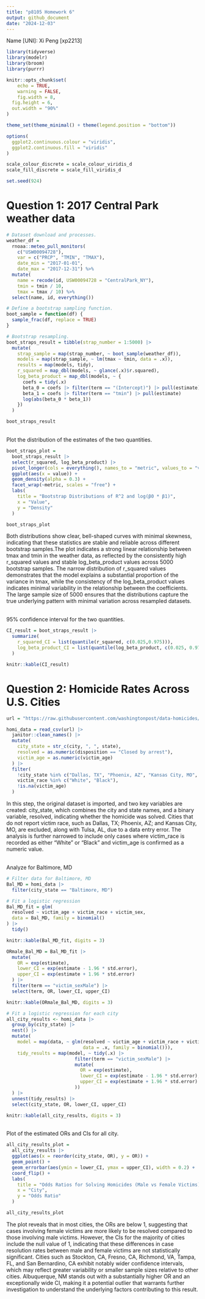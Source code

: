 ```yaml
---
title: "p8105 Homework 6"
output: github_document
date: "2024-12-03"
---
```

Name [UNI]: Xi Peng [xp2213]

```r
library(tidyverse)
library(modelr)
library(broom)
library(purrr)

knitr::opts_chunk$set(
	echo = TRUE,
	warning = FALSE,
	fig.width = 8, 
  fig.height = 6,
  out.width = "90%"
)

theme_set(theme_minimal() + theme(legend.position = "bottom"))

options(
  ggplot2.continuous.colour = "viridis",
  ggplot2.continuous.fill = "viridis"
)

scale_colour_discrete = scale_colour_viridis_d
scale_fill_discrete = scale_fill_viridis_d

set.seed(924)
```

# Question 1: 2017 Central Park weather data
```r
# Dataset download and processes.
weather_df = 
  rnoaa::meteo_pull_monitors(
    c("USW00094728"),
    var = c("PRCP", "TMIN", "TMAX"), 
    date_min = "2017-01-01",
    date_max = "2017-12-31") %>%
  mutate(
    name = recode(id, USW00094728 = "CentralPark_NY"),
    tmin = tmin / 10,
    tmax = tmax / 10) %>%
  select(name, id, everything())

# Define a bootstrap sampling function.
boot_sample = function(df) {
  sample_frac(df, replace = TRUE)
}

# Bootstrap resampling.
boot_straps_result = tibble(strap_number = 1:5000) |> 
  mutate(
    strap_sample = map(strap_number, ~ boot_sample(weather_df)),
    models = map(strap_sample, ~ lm(tmax ~ tmin, data = .x)),
    results = map(models, tidy),                         
    r_squared = map_dbl(models, ~ glance(.x)$r.squared), 
    log_beta_product = map_dbl(models, ~ {       
      coefs = tidy(.x)  
      beta_0 = coefs |> filter(term == "(Intercept)") |> pull(estimate)
      beta_1 = coefs |> filter(term == "tmin") |> pull(estimate)
      log(abs(beta_0 * beta_1))
    })
  )

boot_straps_result
```
<br>
Plot the distribution of the estimates of the two quantities.
```r
boot_straps_plot = 
  boot_straps_result |>
  select(r_squared, log_beta_product) |> 
  pivot_longer(cols = everything(), names_to = "metric", values_to = "value") |> 
  ggplot(aes(x = value)) +
  geom_density(alpha = 0.3) +
  facet_wrap(~metric, scales = "free") +
  labs(
    title = "Bootstrap Distributions of R^2 and log(β0 * β1)",
    x = "Value",
    y = "Density"
  )

boot_straps_plot
```

Both distributions show clear, bell-shaped curves with minimal skewness, indicating that these statistics are stable and reliable across different bootstrap samples.The plot indicates a strong linear relationship between tmax and tmin in the weather data, as reflected by the consistently high r_squared values and stable log_beta_product values across 5000 bootstrap samples. The narrow distribution of r_squared values demonstrates that the model explains a substantial proportion of the variance in tmax, while the consistency of the log_beta_product values indicates minimal variability in the relationship between the coefficients. The large sample size of 5000 ensures that the distributions capture the true underlying pattern with minimal variation across resampled datasets.

<br>
95% confidence interval for the two quantities.
```r
CI_result = boot_straps_result |> 
  summarize(
    r_squared_CI = list(quantile(r_squared, c(0.025,0.975))),
    log_beta_product_CI = list(quantile(log_beta_product, c(0.025, 0.975)))
  ) 

knitr::kable(CI_result)
```

# Question 2: Homicide Rates Across U.S. Cities
```r
url = "https://raw.githubusercontent.com/washingtonpost/data-homicides/refs/heads/master/homicide-data.csv"

homi_data = read_csv(url) |> 
  janitor::clean_names() |> 
  mutate(
    city_state = str_c(city, ", ", state),
    resolved = as.numeric(disposition == "Closed by arrest"),
    victim_age = as.numeric(victim_age)
  ) |> 
  filter(
    !city_state %in% c("Dallas, TX", "Phoenix, AZ", "Kansas City, MO", "Tulsa, AL"),
    victim_race %in% c("White", "Black"), 
    !is.na(victim_age)
  )
```

In this step, the original dataset is imported, and two key variables are created: city_state, which combines the city and state names, and a binary variable, resolved, indicating whether the homicide was solved. Cities that do not report victim race, such as Dallas, TX; Phoenix, AZ; and Kansas City, MO, are excluded, along with Tulsa, AL, due to a data entry error. The analysis is further narrowed to include only cases where victim_race is recorded as either "White" or "Black" and victim_age is confirmed as a numeric value.

<br>
Analyze for Baltimore, MD
```r
# Filter data for Baltimore, MD
Bal_MD = homi_data |> 
  filter(city_state == "Baltimore, MD") 

# Fit a logistic regression
Bal_MD_fit = glm(
  resolved ~ victim_age + victim_race + victim_sex,
  data = Bal_MD, family = binomial()
) |> 
  tidy()

knitr::kable(Bal_MD_fit, digits = 3)

ORmale_Bal_MD = Bal_MD_fit |> 
  mutate(
    OR = exp(estimate),
    lower_CI = exp(estimate - 1.96 * std.error),
    upper_CI = exp(estimate + 1.96 * std.error)
  ) |> 
  filter(term == "victim_sexMale") |> 
  select(term, OR, lower_CI, upper_CI)

knitr::kable(ORmale_Bal_MD, digits = 3)
```

```r
# Fit a logistic regression for each city
all_city_results <- homi_data |> 
  group_by(city_state) |> 
  nest() |> 
  mutate(
    model = map(data, ~ glm(resolved ~ victim_age + victim_race + victim_sex, 
                            data = .x, family = binomial())),
    tidy_results = map(model, ~ tidy(.x) |> 
                         filter(term == "victim_sexMale") |> 
                         mutate(
                           OR = exp(estimate),
                           lower_CI = exp(estimate - 1.96 * std.error),
                           upper_CI = exp(estimate + 1.96 * std.error)
                         ))
  ) |> 
  unnest(tidy_results) |> 
  select(city_state, OR, lower_CI, upper_CI)

knitr::kable(all_city_results, digits = 3)
```

<br>
Plot of the estimated ORs and CIs for all city.
```r
all_city_results_plot = 
  all_city_results |> 
  ggplot(aes(x = reorder(city_state, OR), y = OR)) +
  geom_point() +
  geom_errorbar(aes(ymin = lower_CI, ymax = upper_CI), width = 0.2) +
  coord_flip() +
  labs(
    title = "Odds Ratios for Solving Homicides (Male vs Female Victims)",
    x = "City",
    y = "Odds Ratio"
  )

all_city_results_plot
```

The plot reveals that in most cities, the ORs are below 1, suggesting that cases involving female victims are more likely to be resolved compared to those involving male victims. However, the CIs for the majority of cities include the null value of 1, indicating that these differences in case resolution rates between male and female victims are not statistically significant. Cities such as Stockton, CA, Fresno, CA, Richmond, VA, Tampa, FL, and San Bernardino, CA exhibit notably wider confidence intervals, which may reflect greater variability or smaller sample sizes relative to other cities. Albuquerque, NM stands out with a substantially higher OR and an exceptionally wide CI, making it a potential outlier that warrants further investigation to understand the underlying factors contributing to this result.

